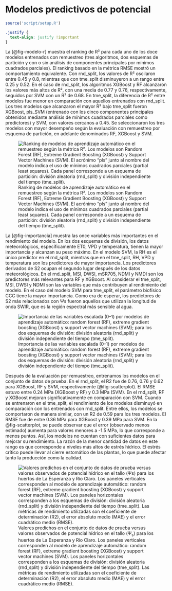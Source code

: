 # Modelos predictivos de potencial

```r
source('script/setup.R')
```

```css
.justify {
  text-align: justify !important
}
```

::: justify
La [@fig-modelo-r] muestra el ranking de R² para cada uno de los doce modelos entrenados con remuestreo (tres algoritmos, dos esquemas de partición y con o sin análisis de componentes principales por mínimos cuadrados parciales). El ranking basado en la métrica RMSE mostró un comportamiento equivalente. Con rnd_split, los valores de R² oscilaron entre 0.45 y 0.8, mientras que con tme_split disminuyeron a un rango entre 0.25 y 0.52. En el caso de rnd_split, los algoritmos XGBoost y RF alcanzaron los valores más altos de R², con una media de 0.77 y 0.76, respectivamente, seguidos por SVM con un R² de 0.68. En tme_split, la diferencia de R² entre modelos fue menor en comparación con aquellos entrenados con rnd_split. Los tres modelos que alcanzaron el mayor R² bajo tme_split fueron XGBoost, pls_SVM (entrenado con los cinco componentes principales obtenidos mediante análisis de mínimos cuadrados parciales como predictores) y SVM, con valores cercanos a 0.45. Se seleccionaron los tres modelos con mayor desempeño según la evaluación con remuestreo por esquema de partición, en adelante denominados RF, XGBoost y SVM.

![Ranking de modelos de aprendizaje automático en el remuestreo según la métrica R². Los modelos son Random Forest (RF), Extreme Gradient Boosting (XGBoost) y Support Vector Machines (SVM). El acrónimo "pls" junto al nombre del modelo indica el uso de mínimos cuadrados parciales (partial least squares). Cada panel corresponde a un esquema de partición: división aleatoria (rnd_split) y división independiente del tiempo (tme_split).](figuras/07_modelo_potencial/modelo-r.png){#fig-modelo-r .lightbox}

La [@fig-importancia] muestra las once variables más importantes en el rendimiento del modelo. En los dos esquemas de división, los datos meteorológicos, específicamente ET0, VPD y temperatura, tienen la mayor importancia y alcanzan su peso máximo. En el modelo SVM, la RH es el único predictor en el rnd_split, mientras que en el tme_split, RH, VPD y temperatura son los predictores de mayor importancia. Los predictores derivados de S2 ocupan el segundo lugar después de los datos meteorológicos. En el rnd_split, MSI, DWSI, mSR705, NDMI y NMDI son los predictores más relevantes para RF y XGBoost. Al considerar el tme_split, MSI, DWSI y NDMI son las variables que más contribuyen al rendimiento del modelo. En el caso del modelo SVM para tme_split, el parámetro biofísico CCC tiene la mayor importancia. Como era de esperar, los predictores de S2 más relacionados con Ψs fueron aquellos que utilizan la longitud de onda SWIR, que es la región espectral más sensible al agua.

![Importancia de las variables escalada (0–1) por modelos de aprendizaje automático: random forest (RF), extreme gradient boosting (XGBoost) y support vector machines (SVM); para los dos esquemas de división: división aleatoria (rnd_split) y división independiente del tiempo (tme_split).](figuras/07_modelo_potencial/importancia.png){#fig-importancia .lightbox}

Después de la evaluación por remuestreo, entrenamos los modelos en el conjunto de datos de prueba. En el rnd_split, el R2 fue de 0.76, 0.76 y 0.62 para XGBoost, RF y SVM, respectivamente (@fig-scatterplot). El RMSE estuvo entre 0.24 MPa (XGBoost y RF) y 0.3 MPa (SVM). En el rnd_split, RF y XGBoost mejoran significativamente en comparación con SVM. Cuando se entrenaron en el tme_split, el rendimiento de los modelos disminuyó en comparación con los entrenados con rnd_split. Entre ellos, los modelos se comportaron de manera similar, con un R2 de 0.59 para los tres modelos. El RMSE fue de entre 0.36 MPa para XGBoost y 0.39 MPa para SVM. En la @fig-scatterplot, se puede observar que el error (observado menos estimado) aumenta para valores menores a -1.5 MPa, lo que corresponde a menos puntos. Así, los modelos no cuentan con suficientes datos para mejorar su rendimiento. La razón de la menor cantidad de datos en este rango es que corresponde a niveles más altos de estrés hídrico. El estrés crítico puede llevar al cierre estomático de las plantas, lo que puede afectar tanto la producción como la calidad.

![Valores predichos en el conjunto de datos de prueba versus valores observados de potencial hídrico en el tallo (Ψ~s~) para los huertos de La Esperanza y Río Claro. Los paneles verticales corresponden al modelo de aprendizaje automático: random forest (RF), extreme gradient boosting (XGBoost) y support vector machines (SVM). Los paneles horizontales corresponden a los esquemas de división: división aleatoria (rnd_split) y división independiente del tiempo (tme_split). Las métricas de rendimiento utilizadas son el coeficiente de determinación (R2), el error absoluto medio (MAE) y el error cuadrático medio (RMSE).](figuras/07_modelo_potencial/scatterplot.png){#fig-scatterplot .lightbox}
:::
